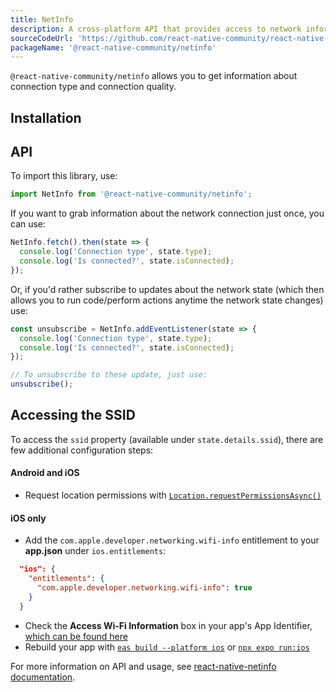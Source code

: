 ```yaml
---
title: NetInfo
description: A cross-platform API that provides access to network information.
sourceCodeUrl: 'https://github.com/react-native-community/react-native-netinfo'
packageName: '@react-native-community/netinfo'
---
```



`@react-native-community/netinfo` allows you to get information about connection type and connection quality.

<PlatformsSection android emulator ios simulator web />

## Installation

<APIInstallSection href="https://github.com/react-native-community/react-native-netinfo#getting-started" />

## API

To import this library, use:

```js
import NetInfo from '@react-native-community/netinfo';
```

If you want to grab information about the network connection just once, you can use:

```js
NetInfo.fetch().then(state => {
  console.log('Connection type', state.type);
  console.log('Is connected?', state.isConnected);
});
```

Or, if you'd rather subscribe to updates about the network state (which then allows you to run code/perform actions anytime the network state changes) use:

```js
const unsubscribe = NetInfo.addEventListener(state => {
  console.log('Connection type', state.type);
  console.log('Is connected?', state.isConnected);
});

// To unsubscribe to these update, just use:
unsubscribe();
```

## Accessing the SSID

To access the `ssid` property (available under `state.details.ssid`), there are few additional configuration steps:

#### Android and iOS

- Request location permissions with [`Location.requestPermissionsAsync()`](location.mdx#locationrequestpermissionsasync)

#### iOS only

- Add the `com.apple.developer.networking.wifi-info` entitlement to your **app.json** under `ios.entitlements`:

```json
  "ios": {
    "entitlements": {
      "com.apple.developer.networking.wifi-info": true
    }
  }
```

- Check the **Access Wi-Fi Information** box in your app's App Identifier, [which can be found here](https://developer.apple.com/account/resources/identifiers/list)
- Rebuild your app with [`eas build --platform ios`](/build/setup/#4-run-a-build) or [`npx expo run:ios`](/more/expo-cli/#compiling)

For more information on API and usage, see [react-native-netinfo documentation](https://github.com/react-native-community/react-native-netinfo#react-native-communitynetinfo).
